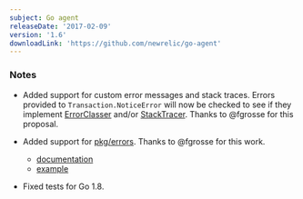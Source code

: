 ```yaml
---
subject: Go agent
releaseDate: '2017-02-09'
version: '1.6'
downloadLink: 'https://github.com/newrelic/go-agent'
---
```


### Notes

* Added support for custom error messages and stack traces. Errors provided to `Transaction.NoticeError` will now be checked to see if they implement [ErrorClasser](https://godoc.org/github.com/newrelic/go-agent#ErrorClasser) and/or [StackTracer](https://godoc.org/github.com/newrelic/go-agent#StackTracer). Thanks to @fgrosse for this proposal.
* Added support for [pkg/errors](https://github.com/pkg/errors). Thanks to @fgrosse for this work.

  * [documentation](https://godoc.org/github.com/newrelic/go-agent/_integrations/nrpkgerrors)
  * [example](https://github.com/newrelic/go-agent/blob/master/_integrations/nrpkgerrors/nrpkgerrors.go)
* Fixed tests for Go 1.8.
